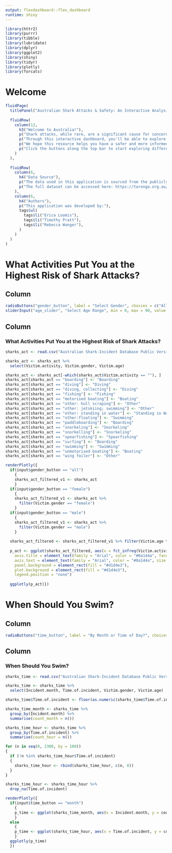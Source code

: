 ```yaml
---
output: flexdashboard::flex_dashboard
runtime: shiny
---
```


```r
library(httr2)
library(purrr)
library(tibble)
library(lubridate)
library(dplyr)
library(ggplot2)
library(shiny)
library(tidyr)
library(plotly)
library(forcats)
```

Welcome
=====================================
```r
fluidPage(
  titlePanel("Australian Shark Attacks & Safety: An Interactive Analysis"),
  
  fluidRow(
    column(12,
      h3("Welcome to Australia!"),
      p("Shark attacks, while rare, are a significant cause for concern for beachgoers, swimmers, and surfers along Australia's coast. In this application, we analyze various factors contributing to shark attacks in Australia, including locations, timing, and shark species. Our goal is to help visitors and locals alike understand the patterns behind shark attacks and make informed decisions about water safety."),
      p("Through this interactive dashboard, you'll be able to explore historical data on shark attacks, view trends, and identify activities where safety measures may be most needed. Whether you're a tourist or a local, this tool aims to promote awareness and enhance safety practices when enjoying Australia's beautiful coastlines."),
      p("We hope this resource helps you have a safer and more informed experience in Australia!"),
      p("Click the buttons along the top bar to start exploring different graphs.")
    )
  ),
  
  fluidRow(
    column(6,
      h4("Data Source"),
      p("The data used in this application is sourced from the publicly available Australian Shark-Incident Database (ASID) published by the Taronga Conservation Society Australia."),
      p("The full dataset can be accessed here: https://taronga.org.au/conservation-and-science/australian-shark-incident-database#thedatabase")
    ),
    column(6,
      h4("Authors"),
      p("This application was developed by:"),
      tags$ul(
        tags$li("Erica Loomis"),
        tags$li("Timothy Pratt"),
        tags$li("Rebecca Wanger"),
      )
    )
  )
)

```

What Activities Put You at the Highest Risk of Shark Attacks?
=====================================  

Column {.sidebar}
-----------------------------------------------------------------------

```r
radioButtons("gender_button", label = "Select Gender", choices = c("All" = "all", "Female" = "female", "Male" = "male"))
sliderInput("age_slider", "Select Age Range", min = 0, max = 90, value = c(0, 90))
```

Column
-----------------------------------------------------------------------

### What Activities Put You at the Highest Risk of Shark Attacks?

```r
sharks_act <- read.csv("Australian Shark-Incident Database Public Version.csv")

sharks_act <- sharks_act %>%
  select(Victim.activity, Victim.gender, Victim.age)

sharks_act <- sharks_act[-which(sharks_act$Victim.activity == ""), ]
sharks_act[sharks_act == "boarding"] <- "Boarding"
sharks_act[sharks_act == "diving"] <- "Diving"
sharks_act[sharks_act == "diving, collecting"] <- "Diving"
sharks_act[sharks_act == "fishing"] <- "Fishing"
sharks_act[sharks_act == "motorised boating"] <- "Boating"
sharks_act[sharks_act == "other: hull scraping"] <- "Other"
sharks_act[sharks_act == "other: jetskiing; swimming"] <- "Other"
sharks_act[sharks_act == "other: standing in water"] <- "Standing in Water"
sharks_act[sharks_act == "other:floating"] <- "Swimming"
sharks_act[sharks_act == "paddleboarding"] <- "Boarding"
sharks_act[sharks_act == "snorkeling"] <- "Snorkeling"
sharks_act[sharks_act == "snorkelling"] <- "Snorkeling"
sharks_act[sharks_act == "spearfishing"] <- "Spearfishing"
sharks_act[sharks_act == "surfing"] <- "Boarding"
sharks_act[sharks_act == "swimming"] <- "Swimming"
sharks_act[sharks_act == "unmotorised boating"] <- "Boating"
sharks_act[sharks_act == "wing foiler"] <- "Other"

renderPlotly({
  if(input$gender_button == "all")
    {
    sharks_act_filtered_v1 <- sharks_act
    }
  if(input$gender_button == "female")
    {
    sharks_act_filtered_v1 <- sharks_act %>%
      filter(Victim.gender == "female")
    }
  if(input$gender_button == "male")
    {
    sharks_act_filtered_v1 <- sharks_act %>%
      filter(Victim.gender == "male")
    }
  
  sharks_act_filtered <- sharks_act_filtered_v1 %>% filter(Victim.age %in% (as.numeric(input$age_slider[1]):as.numeric(input$age_slider[2])))
  
  p_act <- ggplot(sharks_act_filtered, aes(x = fct_infreq(Victim.activity), fill = Victim.activity)) + geom_bar() + scale_fill_manual(values = c("Swimming" = "#a6cee3", "Boarding" = "#1f78b4", "Spearfishing" = "#b2df8a", "Snorkeling" = "#33a02c", "Diving" = "#fb9a99", "Boating" = "#e31a1c", "Standing in Water" = "#fdbf6f", "Fishing" = "#ff7f00", "Other" = "#cab2d6")) + labs(x = "Activity", y = "Number of Shark Attacks") + theme(
    axis.title = element_text(family = "Arial", color = "#0a144a", face = "bold", size = 16),
    axis.text = element_text(family = "Arial", color = "#0a144a", size = 12),
    panel.background = element_rect(fill = "#d1d4e3"),
    plot.background = element_rect(fill = "#d1d4e3"),
    legend.position = "none")
  
  ggplotly(p_act)})
```

When Should You Swim?
=====================================  

Column {.sidebar}
-----------------------------------------------------------------------

```r
radioButtons("time_button", label = "By Month or Time of Day?", choices = c("Month" = "month", "Time of Day" = "hour"))
```

Column
-----------------------------------------------------------------------

### When Should You Swim?

```r
sharks_time <- read.csv("Australian Shark-Incident Database Public Version.csv")

sharks_time <- sharks_time %>%
  select(Incident.month, Time.of.incident, Victim.gender, Victim.age)

sharks_time$Time.of.incident <- floor(as.numeric(sharks_time$Time.of.incident) / 100) * 100

sharks_time_month <- sharks_time %>%
  group_by(Incident.month) %>%
  summarise(count_month = n())

sharks_time_hour <- sharks_time %>%
  group_by(Time.of.incident) %>%
  summarise(count_hour = n())

for (n in seq(0, 2300, by = 100))
{
  if (!n %in% sharks_time_hour$Time.of.incident)
  {
    sharks_time_hour <- rbind(sharks_time_hour, c(n, 0))
  }
}

sharks_time_hour <- sharks_time_hour %>%
  drop_na(Time.of.incident)

renderPlotly({
  if(input$time_button == "month")
    {
    p_time <- ggplot(sharks_time_month, aes(x = Incident.month, y = count_month)) + geom_point() + geom_line() + labs(x = "Month", y = "Number of Shark Attacks")
    }
  else
    {
    p_time <- ggplot(sharks_time_hour, aes(x = Time.of.incident, y = count_hour)) + geom_point() + geom_line() + labs(x = "Time of Day", y = "Number of Shark Attacks")
    }
  ggplotly(p_time)
  })
```